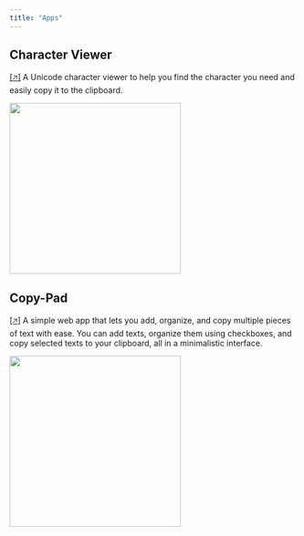 ```yaml
---
title: "Apps"
---
```


## Character Viewer

[[🡥]](https://github.com/rsatrioadi/character-viewer/releases) A Unicode character viewer to help you find the character you need and easily copy it to the clipboard.

![](figures/software/charview.png){fig-alt="Character Viewer screenshot." fig-align="left" width=300}

## Copy-Pad

[[🡥]](http://satrio.rukmono.id/Copy-Pad/) A simple web app that lets you add, organize, and copy multiple pieces of text with ease. You can add texts, organize them using checkboxes, and copy selected texts to your clipboard, all in a minimalistic interface.

![](figures/software/copy-pad.jpg){fig-alt="Copy-Pad screenshot." fig-align="left" width=300}
